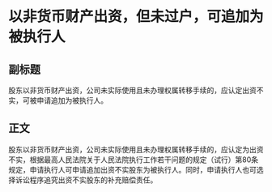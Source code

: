 # 以非货币财产出资，但未过户，可追加为被执行人
## 副标题
股东以非货币财产出资，公司未实际使用且未办理权属转移手续的，应认定出资不实，可被申请追加为被执行人。
## 正文
股东以非货币财产出资，公司未实际使用且未办理权属转移手续的，应认定为出资不实，根据最高人民法院关于人民法院执行工作若干问题的规定（试行）第80条规定，申请执行人可申请追加出资不实股东为被执行人。同时，申请执行人也可选择诉讼程序追究出资不实股东的补充赔偿责任。